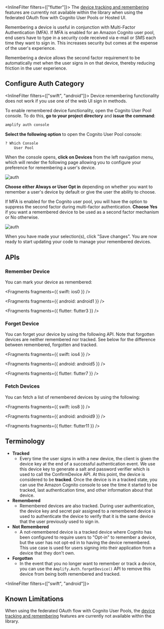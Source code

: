 <InlineFilter filters={["flutter"]}>
<Callout>
The [device tracking and remembering](https://aws.amazon.com/blogs/mobile/tracking-and-remembering-devices-using-amazon-cognito-your-user-pools/) features are currently not available within the library when using the federated OAuth flow with Cognito User Pools or Hosted UI.
</Callout>
</InlineFilter>

Remembering a device is useful in conjunction with Multi-Factor Authentication (MFA). If MFA is enabled for an Amazon Cognito user pool, end users have to type in a security code received via e-mail or SMS each time they want to sign in. This increases security but comes at the expense of the user's experience.

Remembering a device allows the second factor requirement to be automatically met when the user signs in on that device, thereby reducing friction in the user experience.

## Configure Auth Category

<InlineFilter filters={["swift", "android"]}>
<Callout>
  Device remembering functionality does not work if you use one of the web UI
  sign in methods.
</Callout>
</InlineFilter>

To enable remembered device functionality, open the Cognito User Pool console. To do this, **go to your project directory** and **issue the command**:

```bash
amplify auth console
```

**Select the following option** to open the Cognito User Pool console:

```bash
? Which Console
    User Pool
```

When the console opens, **click on Devices** from the left navigation menu, which will render the following page allowing you to configure your preference for remembering a user's device.

![auth](/images/auth/webconsole_remember1.png)

**Choose either Always or User Opt in** depending on whether you want to remember a user's device by default or give the user the ability to choose.

If MFA is enabled for the Cognito user pool, you will have the option to suppress the second factor during multi-factor authentication. **Choose Yes** if you want a remembered device to be used as a second factor mechanism or No otherwise.

![auth](/images/auth/webconsole_remember2.png)

When you have made your selection(s), click "Save changes". You are now ready to start updating your code to manage your remembered devices.

## APIs

### Remember Device

You can mark your device as remembered:


<Fragments fragments={{ swift: ios0 }} />


<Fragments fragments={{ android: android1 }} />


<Fragments fragments={{ flutter: flutter3 }} />

### Forget Device

You can forget your device by using the following API. Note that forgotten devices are neither remembered nor tracked. See below for the difference between remembered, forgotten and tracked.


<Fragments fragments={{ swift: ios4 }} />


<Fragments fragments={{ android: android5 }} />


<Fragments fragments={{ flutter: flutter7 }} />

### Fetch Devices

You can fetch a list of remembered devices by using the following:


<Fragments fragments={{ swift: ios8 }} />


<Fragments fragments={{ android: android9 }} />


<Fragments fragments={{ flutter: flutter11 }} />

## Terminology

- **Tracked**
  - Every time the user signs in with a new device, the client is given the device key at the end of a successful authentication event. We use this device key to generate a salt and password verifier which is used to call the ConfirmDevice API. At this point, the device is considered to be **tracked**. Once the device is in a tracked state, you can use the Amazon Cognito console to see the time it started to be tracked, last authentication time, and other information about that device.
- **Remembered**
  - Remembered devices are also tracked. During user authentication, the device key and secret pair assigned to a remembered device is used to authenticate the device to verify that it is the same device that the user previously used to sign in.
- **Not Remembered**
  - A not-remembered device is a tracked device where Cognito has been configured to require users to "Opt-in" to remember a device, but the user has not opt-ed in to having the device remembered. This use case is used for users signing into their application from a device that they don't own.
- **Forgotten**
  - In the event that you no longer want to remember or track a device, you can use the `Amplify.Auth.forgetDevice()` API to remove this device from being both remembered and tracked.


<InlineFilter filters={["swift", "android"]}>
## Known Limitations

When using the federated OAuth flow with Cognito User Pools, the [device tracking and remembering](https://aws.amazon.com/blogs/mobile/tracking-and-remembering-devices-using-amazon-cognito-your-user-pools/) features are currently not available within the library.

</InlineFilter>
